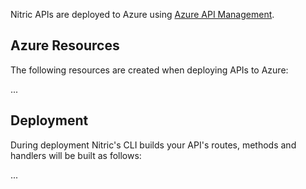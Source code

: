 Nitric APIs are deployed to Azure using [Azure API Management](https://azure.microsoft.com/en-us/services/api-management/).

## Azure Resources

The following resources are created when deploying APIs to Azure:

...

## Deployment

During deployment Nitric's CLI builds your API's routes, methods and handlers will be built as follows:

...
